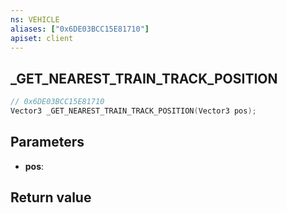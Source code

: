 ```yaml
---
ns: VEHICLE
aliases: ["0x6DE03BCC15E81710"]
apiset: client
---
```

## _GET_NEAREST_TRAIN_TRACK_POSITION

```c
// 0x6DE03BCC15E81710
Vector3 _GET_NEAREST_TRAIN_TRACK_POSITION(Vector3 pos);
```


## Parameters
* **pos**:

## Return value